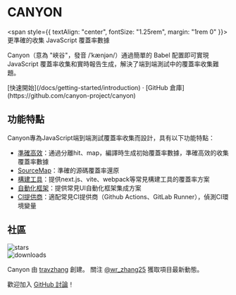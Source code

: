 <h1
  style={{
    textAlign: "center",
    fontSize: "2.25rem",
    fontWeight: "bold",
    margin: "2rem 0",
  }}
>
  CANYON
</h1>

<span style={{ textAlign: "center", fontSize: "1.25rem", margin: "1rem 0" }}>
  更準確的收集 JavaScript 覆蓋率數據
</span>

Canyon（意為 "峽谷"，發音 /ˈkænjən/）通過簡單的 Babel 配置即可實現 JavaScript 覆蓋率收集和實時報告生成，解決了端到端測試中的覆蓋率收集難題。

<div className="mt-16 mb-20 text-center">
  [快速開始](/docs/getting-started/introduction) · [GitHub
  倉庫](https://github.com/canyon-project/canyon)
</div>

## 功能特點

Canyon專為JavaScript端到端測試覆蓋率收集而設計，具有以下功能特點：

- [準確高效](/docs/core-concepts/separate-hit-and-map)：通過分離hit、map，編譯時生成初始覆蓋率數據，準確高效的收集覆蓋率數據
- [SourceMap](/docs/core-concepts/restore-source-code-coverage)：準確的源碼覆蓋率還原
- [構建工具](/docs/installation/getting-started)：提供next.js、vite、webpack等常見構建工具的覆蓋率方案
- [自動化框架](/docs/end-to-end-testing/getting-started)：提供常見UI自動化框架集成方案
- [CI提供商](/docs/reference/provider)：適配常見CI提供商（Github Actions、GitLab Runner），偵測CI環境變量

## 社區

<div className="space-y-3 py-2">
  <div className="flex h-6">
    <img alt="stars" src="https://badgen.net/github/stars/canyon-project/canyon" className="inline-block mr-2"/>
  </div>

  <div className="flex h-6">
    <img alt="downloads" src="https://badgen.net/npm/dw/babel-plugin-canyon?label=downloads%20(babel-plugin-canyon)" className="inline-block mr-2"/>
  </div>
</div>

Canyon 由 [travzhang](https://github.com/travzhang) 創建。
關注 [@wr_zhang25](https://twitter.com/wr_zhang25) 獲取項目最新動態。

歡迎加入 [GitHub 討論](https://github.com/canyon-project/canyon/discussions)！
